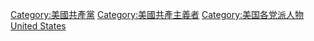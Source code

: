 {{Catmore}}
{{Commonscat|Communist Party USA}}

[[Category:美國共產黨|Category:美國共產黨]]
[[Category:美國共產主義者|Category:美國共產主義者]]
[[Category:美国各党派人物|Category:美国各党派人物]]
[[Category:共產黨黨員|United States]]